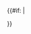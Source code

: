 {{#if: {{{inline|}}}{{{thumb|}}}|<div id="wpImageAnnotatorImageRules" class="{{#switch: {{{inline|}}}|show=wpImageAnnotatorDisplay|hide=wpImageAnnotatorNone|icon=wpImageAnnotatorInlineDisplayIcons}} {{#switch: {{{thumb|}}}|show=wpImageAnnotatorThumbDisplay|hide=wpImageAnnotatorNoThumbDisplay|icon=wpImageAnnotatorThumbDisplayIcons}} {{#switch: {{{shared|}}}|false|off|hide=wpImageAnnotatorOnlyLocal}}" style="display:none;"></div>}}<noinclude>{{doc}}</noinclude>